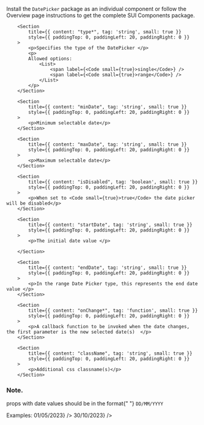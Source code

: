 
<Section contained={true} style={{ paddingTop: 0, paddingBottom: 0 }}>
	<p>
		Install the <Code small={true}>DatePicker</Code> package as an individual
		component or follow the Overview page instructions to get the complete SUI
		Components package.
	</p>

</Section>

<Section title="Props" border={true}>

    	<Section
    		title={{ content: "type*", tag: 'string', small: true }}
    		style={{ paddingTop: 0, paddingLeft: 20, paddingRight: 0 }}
    	>
    		<p>Specifies the type of the DatePicker </p>
    		<p>
    		Allowed options:
    			<List>
    				<span label={<Code small={true}>single</Code>} />
    				<span label={<Code small={true}>range</Code>} />
    			</List>
    		</p>
    	</Section>

    	<Section
    		title={{ content: "minDate", tag: 'string', small: true }}
    		style={{ paddingTop: 0, paddingLeft: 20, paddingRight: 0 }}
    	>
    		<p>Minimum selectable date</p>
    	</Section>

    	<Section
    		title={{ content: "maxDate", tag: 'string', small: true }}
    		style={{ paddingTop: 0, paddingLeft: 20, paddingRight: 0 }}
    	>
    		<p>Maximum selectable date</p>
    	</Section>

    	<Section
    		title={{ content: "isDisabled", tag: 'boolean', small: true }}
    		style={{ paddingTop: 0, paddingLeft: 20, paddingRight: 0 }}
    	>
    		<p>When set to <Code small={true}>true</Code> the date picker will be disabled</p>
    	</Section>

    	<Section
    		title={{ content: "startDate", tag: 'string', small: true }}
    		style={{ paddingTop: 0, paddingLeft: 20, paddingRight: 0 }}
    	>
    		<p>The initial date value </p>

    	</Section>

    	<Section
    		title={{ content: "endDate", tag: 'string', small: true }}
    		style={{ paddingTop: 0, paddingLeft: 20, paddingRight: 0 }}
    	>
    		<p>In the range Date Picker type, this represents the end date value </p>
    	</Section>

    	<Section
    		title={{ content: "onChange*", tag: 'function', small: true }}
    		style={{ paddingTop: 0, paddingLeft: 20, paddingRight: 0 }}
    	>
    		<p>A callback function to be invoked when the date changes, the first parameter is the new selected date(s)  </p>
    	</Section>

    	<Section
    		title={{ content: "className", tag: 'string', small: true }}
    		style={{ paddingTop: 0, paddingLeft: 20, paddingRight: 0 }}
    	>
    		<p>Additional css classname(s)</p>
    	</Section>

</Section>

<Section>
	<h3>Note. </h3>
	<p>
		props with date values should be in the format{" "}
		<Code small={true}>DD/MM/YYYY</Code>
	</p>
	<p>
		Examples:
		<List>
			<span label={<Code small={true}>01/05/2023</Code>} />
			<span label={<Code small={true}>30/10/2023</Code>} />
		</List>
	</p>
</Section>
